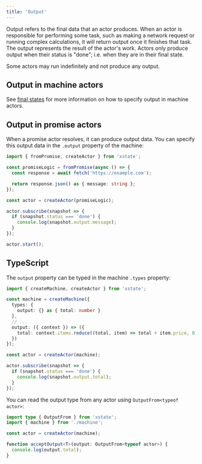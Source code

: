 ```yaml
---
title: 'Output'
---
```


Output refers to the final data that an actor produces. When an actor is responsible for performing some task, such as making a network request or running complex calculations, it will return output once it finishes that task. The output represents the result of the actor's work. Actors only produce output when their status is "done"; i.e. when they are in their final state.

Some actors may run indefinitely and not produce any output.

## Output in machine actors

See [final states](/final-states) for more information on how to specify output in machine actors.

## Output in promise actors

When a promise actor resolves, it can produce output data. You can specify this output data in the `.output` property of the machine:

```ts
import { fromPromise, createActor } from 'xstate';

const promiseLogic = fromPromise(async () => {
  const response = await fetch('https://example.com');

  return response.json() as { message: string };
});

const actor = createActor(promiseLogic);

actor.subscribe(snapshot => {
  if (snapshot.status === 'done') {
    console.log(snapshot.output.message);
  }
});

actor.start();
```

## TypeScript

The `output` property can be typed in the machine `.types` property:

```ts
import { createMachine, createActor } from 'xstate';

const machine = createMachine({
  types: {
    output: {} as { total: number }
  },
  // ...
  output: ({ context }) => ({
    total: context.items.reduce((total, item) => total + item.price, 0),
  })
});

const actor = createActor(machine);

actor.subscribe(snapshot => {
  if (snapshot.status === 'done') {
    console.log(snapshot.output.total);
  }
});
```

You can read the output type from any actor using `OutputFrom<typeof actor>`:

```ts
import type { OutputFrom } from 'xstate';
import { machine } from './machine';

const actor = createActor(machine);

function acceptOutput<T>(output: OutputFrom<typeof actor>) {
  console.log(output.total);
}
```
